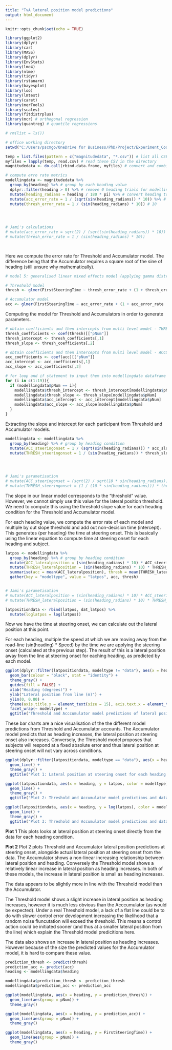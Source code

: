 ```yaml
---
title: "TvA lateral position model predictions"
output: html_document
---
```


```r
knitr::opts_chunk$set(echo = TRUE)
```

```r
library(ggplot2)
library(dplyr)
library(car)
library(MASS)
library(dplyr)
library(EnvStats)
library(lme4)
library(nlme)
library(tidyr)
library(rstanarm)
library(bayesplot)
library(loo)
library(lmtest)
library(caret)
library(merTools)
library(scales)
library(fitdistrplus)
library(mcr) # orthogonal regression
library(quantreg) # quantile regressions

```

```r

# rm(list = ls())

# office working directory
setwd("C:/Users/pscmgo/OneDrive for Business/PhD/Project/Experiment_Code/Straights")

temp = list.files(pattern = c("magnitudedata", "*.csv")) # list all CSV files in the directory
myfiles = lapply(temp, read.csv) # read these CSV in the directory
magnitudedata <- do.call(rbind.data.frame, myfiles) # convert and combine the CSV files into dataframe

```


```r

# compute erro rate metrics
modellingdata <- magnitudedata %>%
  group_by(heading) %>% # group by each heading value
  dplyr::filter(heading > 0) %>% # remove 0 heading trials for modelling data
  mutate(heading_radians = heading / 180 * pi) %>% # convert heading to radians
  mutate(acc_error_rate = 1 / (sqrt(sin(heading_radians)) * 10)) %>% # 10
  mutate(thresh_error_rate = 1 / (sin(heading_radians) * 10)) # 10

  
  

# Jami's calculations 
# mutate(acc_error_rate = sqrt(2) / (sqrt(sin(heading_radians)) * 10)) %>%
# mutate(thresh_error_rate = 1 / (sin(heading_radians) * 10))

  
```

Here we compute the error rate for Threshold and Accumulator model. The difference being that the Accumulator requires a square root of the sine of heading (still unsure why mathematically).

```r

# model 5: generalised linear mixed effects model (applying gamma distribution with identity link function)

# Threshold model
thresh <- glmer(FirstSteeringTime ~ thresh_error_rate + (1 + thresh_error_rate | pNum), family = Gamma(link = "identity"), data = modellingdata)

# Accumulator model
acc <- glmer(FirstSteeringTime ~ acc_error_rate + (1 + acc_error_rate | pNum), family = Gamma(link = "identity"), data = modellingdata)

```

Computing the model for Threshold and Accumulators in order to generate parameters.

```r

# obtain coefficients and then intercepts from multi level model - THRESHOLD
thresh_coefficients <- coef(thresh)[["pNum"]]
thresh_intercept <- thresh_coefficients[,1]
thresh_slope <- thresh_coefficients[,2]

# obtain coefficients and then intercepts from multi level model - ACCUMULATOR
acc_coefficients <- coef(acc)[["pNum"]]
acc_intercept <- acc_coefficients[,1]
acc_slope <- acc_coefficients[,2]

# for loop and if statement to input them into modellingdata dataframe
for (i in c(1:19)){
  if (modellingdata$pNum == i){
    modellingdata$thresh_intercept <- thresh_intercept[modellingdata$pNum]
    modellingdata$thresh_slope <- thresh_slope[modellingdata$pNum]
    modellingdata$acc_intercept <- acc_intercept[modellingdata$pNum]
    modellingdata$acc_slope <- acc_slope[modellingdata$pNum]
  }
}

```

Extracting the slope and intercept for each participant from Threshold and Accumulator models.

```r

modellingdata <- modellingdata %>%
  group_by(heading) %>% # group by heading condition
  mutate(ACC_steeringonset = 1 / (sqrt(sin(heading_radians))) * acc_slope + acc_intercept) %>%
  mutate(THRESH_steeringonset = 1 / (sin(heading_radians)) * thresh_slope + thresh_intercept)
  
  


# Jami's parametisation  
# mutate(ACC_steeringonset = (sqrt(2) / sqrt(10 * sin(heading_radians))) * acc_slope + acc_intercept) %>%
# mutate(THRESH_steeringonset = (1 / (10 * sin(heading_radians))) * thresh_slope + thresh_intercept)

```

The slope in our linear model corresponds to the "threshold" value. However, we cannot simply use this value for the lateral position threshold. We need to compute this using the threshold slope value for each heading condition for the Threshold and Accumulator model.

For each heading value, we compute the error rate of each model and multiple by out slope threshold and add out non-decision time (intercept). This generates (per heading) the time at steering onset. This is basically using the linear equation to compute time at steering onset for each heading and subject.

```r

latpos <- modellingdata %>%
  group_by(heading) %>% # group by heading condition
  mutate(ACC_lateralposition = (sin(heading_radians) * 10) * ACC_steeringonset) %>%
  mutate(THRESH_lateralposition = (sin(heading_radians) * 10) * THRESH_steeringonset) %>%
  summarise(acc = mean(ACC_lateralposition), thresh = mean(THRESH_lateralposition)) %>%
  gather(key = "modeltype", value = "latpos", acc, thresh)


# Jami's parametisation
# mutate(ACC_lateralposition = (sin(heading_radians) * 10) * ACC_steeringonset^2 / 2) %>%
# mutate(THRESH_lateralposition = (sin(heading_radians) * 10) * THRESH_steeringonset) %>%

latpositiondata <- rbind(latpos, dat_latpos) %>%
  mutate(loglatpos = log(latpos))

```

Now we have the time at steering onset, we can calculate out the lateral position at this point. 

For each heading, multiple the speed at which we are moving away from the road-line (sin(heading) * Speed) by the time we are applying the steering onset (calculated at the previous step). The result of this is a lateral position away from the line at steering onset for eaching heading, as predicted by each model.

```r

ggplot(dplyr::filter(latpositiondata, modeltype != "data"), aes(x = heading, y = latpos)) +
  geom_bar(colour = "black", stat = "identity") +
  theme_gray() +
  guides(fill = FALSE) +
  xlab("Heading (degrees)") +
  ylab("Lateral position from line (m)") +
  ylim(0, 0.80) +
  theme(axis.title.x = element_text(size = 15), axis.text.x = element_text(size = 15), axis.title.y = element_text(size = 15), axis.text.y = element_text(size = 15), title = element_text(size = 10)) +
  facet_wrap(~ modeltype) +
  ggtitle("Threshold and Acccumulator model predictions of lateral position at steering onset") 

```
These bar charts are a nice visualisation of the the different model predictions from Threshold and Accumulator accounts. The Accumulator model predicts that as heading increases, the lateral position at steering onset also increases. Conversely, the Threshold model proposes that subjects will respond at a fixed absolute error and thus lateral position at steering onset will not vary across conditions. 

```r

ggplot(dplyr::filter(latpositiondata, modeltype == "data"), aes(x = heading, y = latpos)) +
  geom_line() +
  theme_gray() +
  ggtitle("Plot 1: Lateral position at steering onset for each heading condition")

ggplot(latpositiondata, aes(x = heading, y = latpos, color = modeltype)) +
  geom_line() +
  theme_gray() +
  ggtitle("Plot 2: Threshold and Accumulator model predictions and data")

ggplot(latpositiondata, aes(x = heading, y = log(latpos), color = modeltype)) +
  geom_line() +
  theme_gray() +
  ggtitle("Plot 3: Threshold and Accumulator model predictions and data - log scale")

```
**Plot 1**
This plots looks at lateral position at steering onset directly from the data for each heading condition.

**Plot 2**
Plot 2 plots Threshold and Accumulator lateral position predictions at steering onset, alongside actual lateral position at steering onset from the data. The Accumulator shows a non-linear increasing relationship between lateral position and heading. Conversely the Threshold model shows a relatively linear increase in lateral position as heading increases. In both of these models, the increase in lateral position is small as heading increases. 

The data appears to be slightly more in line with the Threshold model than the Accumulator.

The Threshold model shows a slight increase in lateral position as heading increases, however it is much less obvious than the Acccumulator (as would be expected). Under a real Threshold model, a lack of a flat line could be to do with slower control error development increasing the likelihood that a random noise fluncutation will exceed the threshold. This means a control action could be initiated sooner (and thus at a smaller lateral position from the line) which explain the Threshold model predicitions here.

The data also shows an increase in lateral position as heading increases. However because of the size the predicted values for the Accumulator model, it is hard to compare these value.

```r

prediction_thresh <- predict(thresh)
prediction_acc <- predict(acc)
heading <- modellingdata$heading

modellingdata$prediction_thresh <- prediction_thresh
modellingdata$prediction_acc <- prediction_acc

ggplot(modellingdata, aes(x = heading, y = prediction_thresh)) +
  geom_line(aes(group = pNum)) +
  theme_gray()

ggplot(modellingdata, aes(x = heading, y = prediction_acc)) +
  geom_line(aes(group = pNum)) +
  theme_gray()

ggplot(modellingdata, aes(x = heading, y = FirstSteeringTime)) +
  geom_line(aes(group = pNum)) +
  theme_gray()



```

